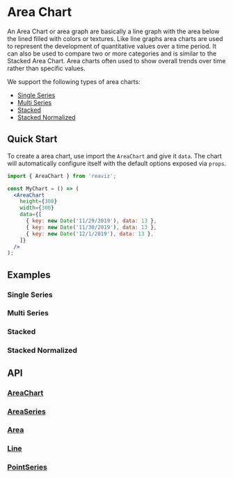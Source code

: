 
# Area Chart

<Meta of={AreaChartStories} />
<Meta of={AreaChartMultiSeries} />


An Area Chart or area graph are basically a line graph with the area
below the lined filled with colors or textures. Like line graphs area charts are
used to represent the development of quantitative values over a time period. It can also be used
to compare two or more categories and is similar to the Stacked Area Chart. Area charts often used 
to show overall trends over time rather than specific values.

We support the following types of area charts:

- [Single Series](/docs/charts/area-chart#single-series)
- [Multi Series](/docs/charts/area-chart#multi-series)
- [Stacked](/docs/charts/area-chart#stacked)
- [Stacked Normalized](/docs/charts/area-chart#stacked-normalized)

## Quick Start
To create a area chart, use import the `AreaChart` and give it `data`. The chart
will automatically configure itself with the default options exposed via `props`.

```jsx
import { AreaChart } from 'reaviz';

const MyChart = () => (
  <AreaChart
    height={300}
    width={300}
    data={[
      { key: new Date('11/29/2019'), data: 13 },
      { key: new Date('11/30/2019'), data: 13 },
      { key: new Date('12/1/2019'), data: 13 },
    ]}
  />
);
```

## Examples

### Single Series
<ToggleCanvas of={AreaChartStories.Simple} storybook="charts-area-chart-single-series--simple" />

### Multi Series
<ToggleCanvas of={AreaChartMultiSeries.Simple} storybook="charts-area-chart-multi-series--simple" />

### Stacked
<ToggleCanvas of={AreaChartMultiSeries.Stacked} storybook="charts-area-chart-multi-series--stacked" />

### Stacked Normalized
<ToggleCanvas of={AreaChartMultiSeries.StackedNormalized} storybook="charts-area-chart-multi-series--stacked-normalized" />

## API
### [AreaChart](https://github.com/reaviz/reaviz/blob/master/src/AreaChart/AreaChart.tsx)
<PropsTable name="AreaChart" />

### [AreaSeries](https://github.com/reaviz/reaviz/blob/master/src/AreaChart/AreaSeries/AreaSeries.tsx)
<PropsTable name="AreaSeries" />

### [Area](https://github.com/reaviz/reaviz/blob/master/src/AreaChart/AreaSeries/Area.tsx)
<PropsTable name="Area" />

### [Line](https://github.com/reaviz/reaviz/blob/master/src/AreaChart/AreaSeries/Line.tsx)
<PropsTable name="Line" />

### [PointSeries](https://github.com/reaviz/reaviz/blob/master/src/AreaChart/AreaSeries/PointSeries.tsx)
<PropsTable name="PointSeries" />
